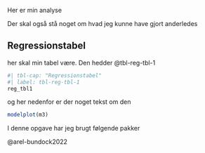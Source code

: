 Her er min analyse

Der skal også stå noget om hvad jeg kunne have gjort anderledes

## Regressionstabel
her skal min tabel være. Den hedder @tbl-reg-tbl-1


```r
#| tbl-cap: "Regressionstabel"
#| label: tbl-reg-tbl-1
reg_tbl1
```


og her nedenfor er der noget tekst om den

```r
modelplot(m3)
```


I denne opgave har jeg brugt følgende pakker

@arel-bundock2022